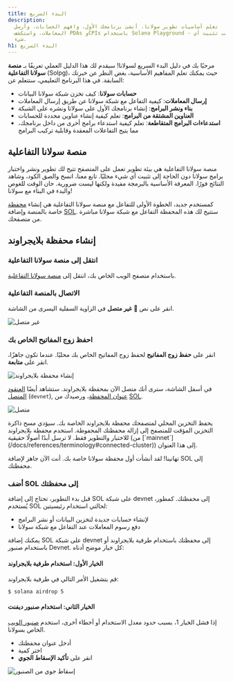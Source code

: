```yaml
---
title: البدء السريع
description:
  تعلم أساسيات تطوير سولانا. أنشئ برنامجك الأول، وافهم الحسابات، وأرسل
  المعاملات، واستكشف PDAs وCPIs باستخدام Solana Playground - لا يتطلب تثبيت أي
  شيء.
h1: البدء السريع
---
```


مرحبًا بك في دليل البدء السريع لسولانا! سيقدم لك هذا الدليل العملي تعريفًا بـ
**منصة سولانا التفاعلية** (Solpg)، حيث يمكنك تعلم المفاهيم الأساسية، بغض النظر
عن خبرتك السابقة. في هذا البرنامج التعليمي، ستتعلم عن:

- **حسابات سولانا**: كيف تخزن شبكة سولانا البيانات
- **إرسال المعاملات**: كيفية التفاعل مع شبكة سولانا عن طريق إرسال المعاملات
- **بناء ونشر البرامج**: إنشاء برنامجك الأول على سولانا ونشره على الشبكة
- **العناوين المشتقة من البرامج**: تعلم كيفية إنشاء عناوين محددة للحسابات
- **استدعاءات البرامج المتقاطعة**: تعلم كيفية استدعاء برامج أخرى من داخل
  برنامجك، مما يتيح التفاعلات المعقدة وقابلية تركيب البرامج

## منصة سولانا التفاعلية

منصة سولانا التفاعلية هي بيئة تطوير تعمل على المتصفح تتيح لك تطوير ونشر واختبار
برامج سولانا دون الحاجة إلى تثبيت أي شيء محليًا. تابع معنا، انسخ والصق الكود،
وشاهد النتائج فورًا. المعرفة الأساسية بالبرمجة مفيدة ولكنها ليست ضرورية. حان
الوقت للغوص والبدء في البناء مع سولانا!

كمستخدم جديد، الخطوة الأولى للتفاعل مع منصة سولانا التفاعلية هي إنشاء
[محفظة](/docs/references/terminology#wallet) خاصة بالمنصة وإضافة
[SOL](/docs/references/terminology#sol). ستتيح لك هذه المحفظة التفاعل مع شبكة
سولانا مباشرة من متصفحك.

## إنشاء محفظة بلايجراوند

<Steps>
<Step>

### انتقل إلى منصة سولانا التفاعلية

باستخدام متصفح الويب الخاص بك، انتقل إلى
[منصة سولانا التفاعلية](https://beta.solpg.io/).

</Step>
<Step>

### الاتصال بالمنصة التفاعلية

انقر على نص 🔴 **غير متصل** في الزاوية السفلية اليسرى من الشاشة.

![غير متصل](/assets/docs/intro/quickstart/pg-not-connected.png)

</Step>
<Step>

### احفظ زوج المفاتيح الخاص بك

انقر على **حفظ زوج المفاتيح** لحفظ زوج المفاتيح الخاص بك محليًا. عندما تكون
جاهزًا، انقر على **متابعة**.

![إنشاء محفظة بلايجراوند](/assets/docs/intro/quickstart/pg-create-wallet.png)

في أسفل الشاشة، سترى أنك متصل الآن بمحفظة بلايجراوند. ستشاهد أيضًا
[العنقود المتصل](/docs/references/terminology#connected-cluster) (`devnet`),
[عنوان المحفظة](/docs/references/terminology#wallet-address)، ورصيدك من
[SOL](/docs/references/terminology#sol).

![متصل](/assets/docs/intro/quickstart/pg-connected.png)

<Callout>
  يحفظ التخزين المحلي لمتصفحك محفظة بلايجراوند الخاصة بك. سيؤدي مسح ذاكرة
  التخزين المؤقت للمتصفح إلى إزالة محفظتك المحفوظة.
</Callout>

<Callout type="warn">
  استخدم محفظة بلايجراوند للاختبار والتطوير فقط. لا ترسل أبدًا أصولًا حقيقية (من
  [`mainnet`](/docs/references/terminology#connected-cluster)) إلى هذا العنوان.
</Callout>

تهانينا! لقد أنشأت أول محفظة سولانا خاصة بك. أنت الآن جاهز لإضافة SOL إلى
محفظتك.

</Step>
<Step>

### أضف SOL إلى محفظتك

قبل بدء التطوير، تحتاج إلى إضافة SOL على شبكة devnet إلى محفظتك. كمطور، يُستخدم
SOL لحالتي استخدام رئيسيتين:

- لإنشاء حسابات جديدة لتخزين البيانات أو نشر البرامج
- دفع رسوم المعاملات عند التفاعل مع شبكة سولانا

يمكنك إضافة SOL على شبكة devnet إلى محفظتك باستخدام طرفية بلايجراوند أو باستخدام
صنبور Devnet. كل خيار موضح أدناه:

#### الخيار الأول: استخدام طرفية بلايجراوند

قم بتشغيل الأمر التالي في طرفية بلايجراوند:

```terminal
$ solana airdrop 5
```

#### الخيار الثاني: استخدام صنبور ديفنت

إذا فشل الخيار 1، بسبب حدود معدل الاستخدام أو أخطاء أخرى، استخدم
[صنبور الويب](https://faucet.solana.com/) الخاص بسولانا.

- أدخل عنوان محفظتك
- اختر كمية
- انقر على **تأكيد الإسقاط الجوي**

![إسقاط جوي من الصنبور](/assets/docs/intro/quickstart/faucet-airdrop.gif)

</Step>
</Steps>

